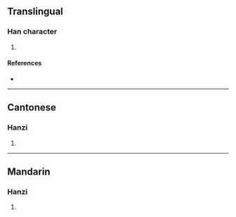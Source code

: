 {{character info/new}}
==Translingual==

===Han character===
{{Han char|rn=86|rad=火|as=09|sn=13|four=91860|canj=FFYR|ids=⿰炎占}}

# {{defn|Han|sort=火09}}

====References====
* {{Han ref|kx=0676.160|dkj=19191|dj=1087.200|hdz=32219.100|uh=7154|ud=29012|bh=DE6C|bd=56940}}

----

==Cantonese==

===Hanzi===
{{yue-hanzi|jyut=[[sim2]]|y=sim2}}

# {{defn|lang=yue|sort=火09}}

----

==Mandarin==

===Hanzi===
{{cmn-hanzi|pin=[[shǎn]] ([[shan3]])|wg=shan<sup>3</sup>}}

# {{defn|lang=cmn|sort=火09}}